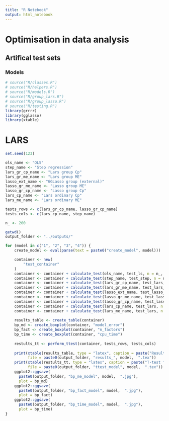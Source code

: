 ```yaml
---
title: "R Notebook"
output: html_notebook
---
```


# Optimisation in data analysis

## Artifical test sets

### Models

```r

# source("R/classes.R")
# source("R/helpers.R")
# source("R/models.R")
# source("R/group_lars.R")
# source("R/group_lasso.R")
# source("R/testing.R")
library(grrrr)
library(gglasso)
library(xtable)

```


# LARS

```r

set.seed(123)

ols_name <- "OLS"
step_name <- "Step regression"
lars_gr_cp_name <- "Lars group Cp"
lars_gr_me_name <- "Lars group ME"
lasso_ext_name <- "GGLasso group (external)"
lasso_gr_me_name <- "Lasso group ME"
lasso_gr_cp_name <- "Lasso group Cp"
lars_cp_name <- "Lars ordinary Cp"
lars_me_name <- "Lars ordinary ME"

tests_rows <- c(lars_gr_cp_name, lasso_gr_cp_name)
tests_cols <- c(lars_cp_name, step_name)

n_ <- 200

getwd()
output_folder <- "../outputs/"

for (model in c("1", "2", "3", "4")) {
    create_model <- eval(parse(text = paste0("create_model", model)))

    container <- new(
        "test_container"
    )
    container <- container + calculate_test(ols_name, test_ls, n = n_, create_model)
    container <- container + calculate_test(step_name, test_step, n = n_, create_model)
    container <- container + calculate_test(lars_gr_cp_name, test_lars_group, n = n_, create_model, result_indicator = "cp")
    container <- container + calculate_test(lars_gr_me_name, test_lars_group, n = n_, create_model, result_indicator = "me")
    container <- container + calculate_test(lasso_ext_name, test_lasso_group_library, n = n_, create_model)
    container <- container + calculate_test(lasso_gr_me_name, test_lasso_group, n = n_, create_model, result_indicator = "me")
    container <- container + calculate_test(lasso_gr_cp_name, test_lasso_group, n = n_, create_model, result_indicator = "cp")
    container <- container + calculate_test(lars_cp_name, test_lars, n = n_, create_model, result_indicator = "cp")
    container <- container + calculate_test(lars_me_name, test_lars, n = n_, create_model, result_indicator = "me")
    
    results_table <- create_table(container)
    bp_md <- create_boxplot(container, "model_error")
    bp_fact <- create_boxplot(container, "n_factors")
    bp_time <- create_boxplot(container, "cpu_time")
    
    restults_tt <- perform_ttest(container, tests_rows, tests_cols)
    
    print(xtable(results_table, type = "latex", caption = paste("Results of Model", model)),
          file = paste0(output_folder, "results_", model,  ".tex"))
    print(xtable(restults_tt, type = "latex", caption = paste("T-test for Model", model)),
          file = paste0(output_folder, "ttest_model", model,  ".tex"))
    ggplot2::ggsave(
      paste0(output_folder, "bp_me_model", model,  ".jpg"),
      plot = bp_md)
    ggplot2::ggsave(
      paste0(output_folder, "bp_fact_model", model,  ".jpg"),
      plot = bp_fact)
    ggplot2::ggsave(
      paste0(output_folder, "bp_time_model", model,  ".jpg"),
      plot = bp_time)
}

```